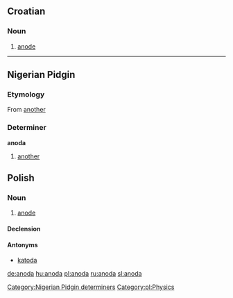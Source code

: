 ==Croatian==

===Noun===
{{hr-noun|f}}

# [[anode]]

----

==Nigerian Pidgin==
===Etymology===
From {{etyl|en|pcm}} [[another]]
===Determiner===
'''anoda'''
#[[another]]

[[Category:Nigerian Pidgin determiners]]

==Polish==
{{wikipedia|lang=pl}}

===Noun===
{{infl|pl|noun|g=f}}

# [[anode]]

====Declension====
{{pl-decl-noun-f|ano|d}}

====Antonyms====
* [[katoda]]

[[Category:pl:Physics]]

[[de:anoda]]
[[hu:anoda]]
[[pl:anoda]]
[[ru:anoda]]
[[sl:anoda]]